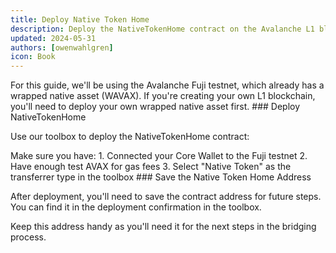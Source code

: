 ```yaml
---
title: Deploy Native Token Home
description: Deploy the NativeTokenHome contract on the Avalanche L1 blockchain.
updated: 2024-05-31
authors: [owenwahlgren]
icon: Book
---
```


<Callout>
For this guide, we'll be using the Avalanche Fuji testnet, which already has a wrapped native asset (WAVAX). If you're creating your own L1 blockchain, you'll need to deploy your own wrapped native asset first.
</Callout>

<Steps>
<Step>
### Deploy NativeTokenHome

Use our toolbox to deploy the NativeTokenHome contract:

<Callout>
Make sure you have:
1. Connected your Core Wallet to the Fuji testnet
2. Have enough test AVAX for gas fees
3. Select "Native Token" as the transferrer type in the toolbox
</Callout>

<ToolboxMdxWrapper enforceChainId={43113}>
    <DeployTokenHome />
</ToolboxMdxWrapper>
</Step>
<Step>
### Save the Native Token Home Address

After deployment, you'll need to save the contract address for future steps. You can find it in the deployment confirmation in the toolbox.

<Callout title="Note" type="info">
Keep this address handy as you'll need it for the next steps in the bridging process.
</Callout>
</Step>
</Steps>